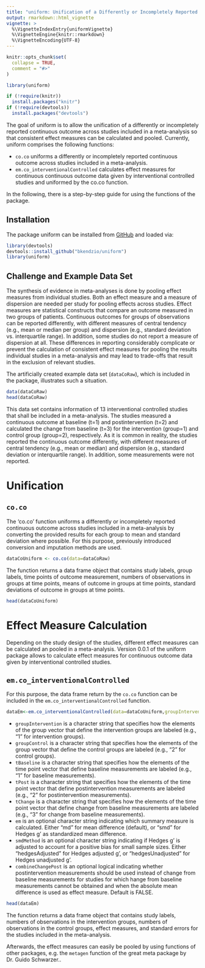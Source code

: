 ```yaml
---
title: "uniform: Unification of a Differently or Incompletely Reported Continuous Outcome across Studies Included in a Meta-Analysis"
output: rmarkdown::html_vignette
vignette: >
  %\VignetteIndexEntry{uniformVignette}
  %\VignetteEngine{knitr::rmarkdown}
  %\VignetteEncoding{UTF-8}
---
```


```r
knitr::opts_chunk$set(
  collapse = TRUE,
  comment = "#>"
)
```

```r
library(uniform)
```

```R
if (!require(knitr))
  install.packages("knitr")
if (!require(devtools))
  install.packages("devtools")
```

The goal of uniform is to allow the unification of a differently or incompletely reported continuous outcome across studies included in a meta-analysis so that consistent effect measures can be calculated and pooled. Currently, uniform comprises the following functions:

- `co.co` uniforms a differently or incompletely reported continuous outcome across studies included in a meta-analysis.
- `em.co_interventionalControlled` calculates effect measures for continuous continuous outcome data given by interventional controlled studies and uniformed by the co.co function.

In the following, there is a step-by-step guide for using the functions of the package.

## Installation

The package uniform can be installed from [GitHub](https://github.com/bkendzio/uniform) and loaded via: 

```r
library(devtools)
devtools::install_github("bkendzio/uniform")
library(uniform)
```

## Challenge and Example Data Set

The synthesis of evidence in meta-analyses is done by pooling effect measures from individual studies. Both an effect measure and a measure of dispersion are needed per study for pooling effects across studies. Effect measures are statistical constructs that compare an outcome measured in two groups of patients. Continuous outcomes for groups of observations can be reported differently, with different measures of central tendency (e.g., mean or median per group) and dispersion (e.g., standard deviation vs. interquartile range). In addition, some studies do not report a measure of dispersion at all. These differences in reporting considerably complicate or prevent the calculation of consistent effect measures for pooling the results individual studies in a meta-analysis and may lead to trade-offs that result in the exclusion of relevant studies.

The artificially created example data set (`dataCoRaw`), which is included in the package, illustrates such a situation.

```r
data(dataCoRaw)
head(dataCoRaw)
```

This data set contains information of 13 interventional controlled studies that shall be included in a meta-analysis. The studies measured a continuous outcome at baseline (t=1) and postintervention (t=2) and calculated the change from baseline (t=3) for the intervention (group=1) and control group (group=2), respectively. As it is common in reality, the studies reported the continuous outcome differently, with different measures of central tendency (e.g., mean or median) and dispersion (e.g., standard deviation or interquartile range). In addition, some measurements were not reported.

# Unification

## `co.co`

The 'co.co' function uniforms a differently or incompletely reported continuous outcome across studies included in a meta-analysis by converting the provided results for each group to mean and standard deviation where possible. For this purpose, previously introduced conversion and imputation methods are used. 

```r
dataCoUniform <- co.co(data=dataCoRaw)
```

The function returns a data frame object that contains study labels, group labels, time points of outcome measurement, numbers of observations in groups at time points, means of outcome in groups at time points, standard deviations of outcome in groups at time points.

```r
head(dataCoUniform)
```

# Effect Measure Calculation

Depending on the study design of the studies, different effect measures can be calculated an pooled in a meta-analysis. Version 0.0.1 of the uniform package allows to calculate effect measures for continuous outcome data given by interventional controlled studies.

## `em.co_interventionalControlled`

For this purpose, the data frame return by the `co.co` function can be included in the `em.co_interventionalControlled` function. 

```r
dataEm<-em.co_interventionalControlled(data=dataCoUniform,groupIntervention=1,groupControl=2,tBaseline=1,tPost=2,tChange=3,em="smd",smdMethod="hedgesAdjusted",combineChangePost=TRUE)
```

- `groupIntervention` is a character string that specifies how the elements of the group vector that define the intervention groups are labeled (e.g., "1" for intervention groups).
- `groupControl` is a character string that specifies how the elements of the group vector that define the control groups are labeled (e.g., "2" for control groups).
- `tBaseline` is a character string that specifies how the elements of the time point vector that define baseline measurements are labeled (e.g., "1" for baseline measurements).
- `tPost` is a character string that specifies how the elements of the time point vector that define postintervention measurements are labeled (e.g., "2" for postintervention measurements).
- `tChange` is a character string that specifies how the elements of the time point vector that define change from baseline measurements are labeled (e.g., "3" for change from baseline measurements).
- `em` is an optional character string indicating which summary measure is calculated. Either "md" for mean difference (default), or "smd" for Hedges g' as standardized mean difference.
- `smdMethod` is an optional character string indicating if Hedges g' is adjusted to account for a positive bias for small sample sizes. Either "hedgesAdjusted" for Hedges adjusted g', or "hedgesUnadjusted" for Hedges unadjusted g'.
- `combineChangePost` is an optional logical indicating whether postintervention measurements should be used instead of change from baseline measurements for studies for which hange from baseline measurements cannot be obtained and when the absolute mean difference is used as effect measure. Default is FALSE.

```r
head(dataEm)
```

The function returns a data frame object that contains study labels, numbers of observations in the intervention groups, numbers of observations in the control groups, effect measures, and standard errors for the studies included in the meta-analysis.

Afterwards, the effect measures can easily be pooled by using functions of other packages, e.g. the `metagen` function of the great meta package by Dr. Guido Schwarzer..
